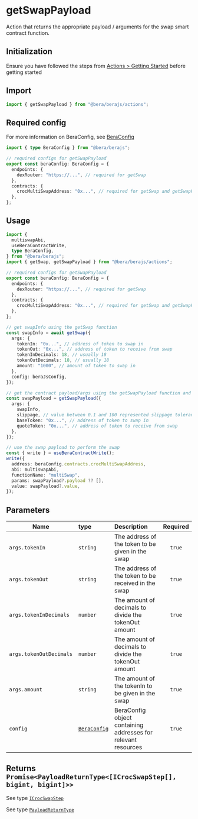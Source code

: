 # getSwapPayload

Action that returns the appropriate payload / arguments for the swap smart contract function.

## Initialization

Ensure you have followed the steps from [Actions > Getting Started](/actions/getting-started) before getting started

## Import

```ts
import { getSwapPayload } from "@bera/berajs/actions";
```

## Required config

For more information on BeraConfig, see [BeraConfig](/bera-config/)

```ts twoslash
import { type BeraConfig } from "@bera/berajs";

// required configs for getSwapPayload
export const beraConfig: BeraConfig = {
  endpoints: {
    dexRouter: "https://...", // required for getSwap
  },
  contracts: {
    crocMultiSwapAddress: "0x...", // required for getSwap and getSwapPayload
  },
};
```

## Usage

```ts
import {
  multiswapAbi,
  useBeraContractWrite,
  type BeraConfig,
} from "@bera/berajs";
import { getSwap, getSwapPayload } from "@bera/berajs/actions";

// required configs for getSwapPayload
export const beraConfig: BeraConfig = {
  endpoints: {
    dexRouter: "https://...", // required for getSwap
  },
  contracts: {
    crocMultiSwapAddress: "0x...", // required for getSwap and getSwapPayload
  },
};

// get swapInfo using the getSwap function
const swapInfo = await getSwap({
  args: {
    tokenIn: "0x...", // address of token to swap in
    tokenOut: "0x...", // address of token to receive from swap
    tokenInDecimals: 18, // usually 18
    tokenOutDecimals: 18, // usually 18
    amount: "1000", // amount of token to swap in
  },
  config: beraJsConfig,
});

// get the contract payload/args using the getSwapPayload function and the swapInfo object from getSwap above
const swapPayload = getSwapPayload({
  args: {
    swapInfo,
    slippage, // value between 0.1 and 100 represented slippage tolerance for this swap transaction
    baseToken: "0x...", // address of token to swap in
    quoteToken: "0x...", // address of token to receive from swap
  },
});

// use the swap payload to perform the swap
const { write } = useBeraContractWrite();
write({
  address: beraConfig.contracts.crocMultiSwapAddress,
  abi: multiswapAbi,
  functionName: "multiSwap",
  params: swapPayload?.payload ?? [],
  value: swapPayload?.value,
});
```

## Parameters

| Name                    | type                              | Description                                                   | Required |
| ----------------------- | :-------------------------------- | :------------------------------------------------------------ | :------: |
| `args.tokenIn`          | `string`                          | The address of the token to be given in the swap              |  `true`  |
| `args.tokenOut`         | `string`                          | The address of the token to be received in the swap           |  `true`  |
| `args.tokenInDecimals`  | `number`                          | The amount of decimals to divide the tokenOut amount          |  `true`  |
| `args.tokenOutDecimals` | `number`                          | The amount of decimals to divide the tokenOut amount          |  `true`  |
| `args.amount`           | `string`                          | The amount of the tokenIn to be given in the swap             |  `true`  |
| `config`                | [`BeraConfig`](/types/BeraConfig) | BeraConfig object containing addresses for relevant resources |  `true`  |

## Returns `Promise<PayloadReturnType<[ICrocSwapStep[], bigint, bigint]>>`

See type [`ICrocSwapStep`](/types/ICrocSwapStep/)

See type [`PayloadReturnType`](/types/PayloadReturnType/)
